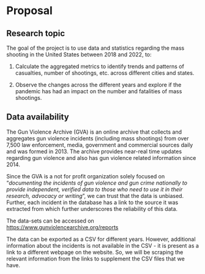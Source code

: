 # Proposal

## Research topic

The goal of the project is to use data and statistics regarding the mass shooting in the United States between 2018 and 2022, to:

1.  Calculate the aggregated metrics to identify trends and patterns of casualties, number of shootings, etc. across different cities and states.

2.  Observe the changes across the different years and explore if the pandemic has had an impact on the number and fatalities of mass shootings.

## Data availability

The Gun Violence Archive (GVA) is an online archive that collects and aggregates gun violence incidents (including mass shootings) from over 7,500 law enforcement, media, government and commercial sources daily and was formed in 2013. The archive provides near-real time updates regarding gun violence and also has gun violence related information since 2014.

Since the GVA is a not for profit organization solely focused on "*documenting the incidents of gun violence and gun crime nationally to provide independent, verified data to those who need to use it in their research, advocacy or writing*", we can trust that the data is unbiased. Further, each incident in the database has a link to the source it was extracted from which further underscores the reliability of this data.

The data-sets can be accessed on <https://www.gunviolencearchive.org/reports>

The data can be exported as a CSV for different years. However, additional information about the incidents is not available in the CSV - it is present as a link to a different webpage on the website. So, we will be scraping the relevant information from the links to supplement the CSV files that we have.
